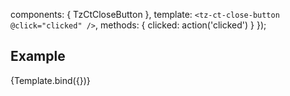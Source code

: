 

<Meta title="Components/Action/CT Close Button" component={TzCtCloseButton} decorators={[withDesign]} />

  components: { TzCtCloseButton },
  template: `<tz-ct-close-button @click="clicked" />`,
  methods: {
    clicked: action('clicked')
  }
});

## Example

<Canvas withSource="open">
  <Story name="Default" args={{}} parameters={{}}>
    {Template.bind({})}
  </Story>
</Canvas>
